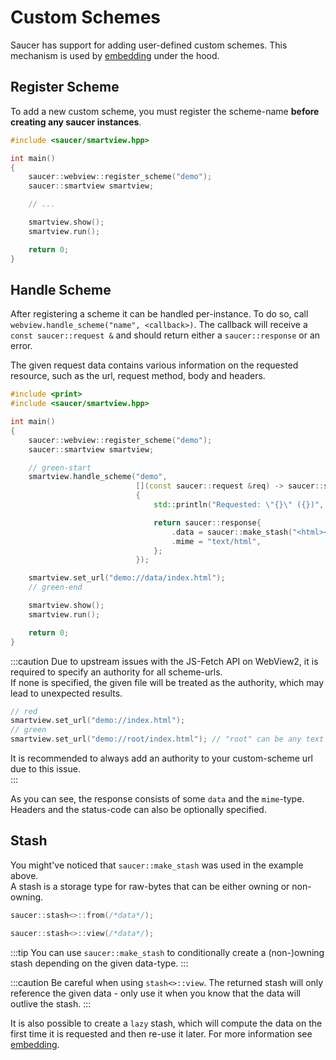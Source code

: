 # Custom Schemes

Saucer has support for adding user-defined custom schemes. This mechanism is used by [embedding](../embedding.mdx) under the hood.

## Register Scheme

To add a new custom scheme, you must register the scheme-name **before creating any saucer instances**.

```cpp title="Example: Register Scheme"
#include <saucer/smartview.hpp>

int main()
{
    saucer::webview::register_scheme("demo");
    saucer::smartview smartview;

    // ...

    smartview.show();
    smartview.run();

    return 0;
}
```

## Handle Scheme

After registering a scheme it can be handled per-instance. To do so, call `webview.handle_scheme("name", <callback>)`. 
The callback will receive a `const saucer::request &` and should return either a `saucer::response` or an error.

The given request data contains various information on the requested resource, such as the url, request method, body and headers.  

```cpp title="Example: Handle Scheme"
#include <print>
#include <saucer/smartview.hpp>

int main()
{
    saucer::webview::register_scheme("demo");
    saucer::smartview smartview;

    // green-start
    smartview.handle_scheme("demo",
                            [](const saucer::request &req) -> saucer::scheme_handler::result_type
                            {
                                std::println("Requested: \"{}\" ({})", req.url(), req.method());

                                return saucer::response{
                                    .data = saucer::make_stash("<html><body>Hello from scheme handler!</body></html>"),
                                    .mime = "text/html",
                                };
                            });

    smartview.set_url("demo://data/index.html");
    // green-end

    smartview.show();
    smartview.run();

    return 0;
}
```

:::caution
Due to upstream issues with the JS-Fetch API on WebView2, it is required to specify an authority for all scheme-urls.  
If none is specified, the given file will be treated as the authority, which may lead to unexpected results.

```cpp title="Example: Add Authority"
// red
smartview.set_url("demo://index.html");
// green
smartview.set_url("demo://root/index.html"); // "root" can be any text
```

It is recommended to always add an authority to your custom-scheme url due to this issue.  
:::

As you can see, the response consists of some `data` and the `mime`-type. Headers and the status-code can also be optionally specified.  

## Stash

You might've noticed that `saucer::make_stash` was used in the example above.  
A stash is a storage type for raw-bytes that can be either owning or non-owning.

```cpp title="Example: Owning Data"
saucer::stash<>::from(/*data*/);
```

```cpp title="Example: Viewing Data"
saucer::stash<>::view(/*data*/);
```

:::tip
You can use `saucer::make_stash` to conditionally create a (non-)owning stash depending on the given data-type.
:::

:::caution
Be careful when using `stash<>::view`. The returned stash will only reference the given data - only use it when you know that the data will outlive the stash.
:::

It is also possible to create a `lazy` stash, which will compute the data on the first time it is requested and then re-use it later. For more information see [embedding](../embedding.mdx).

